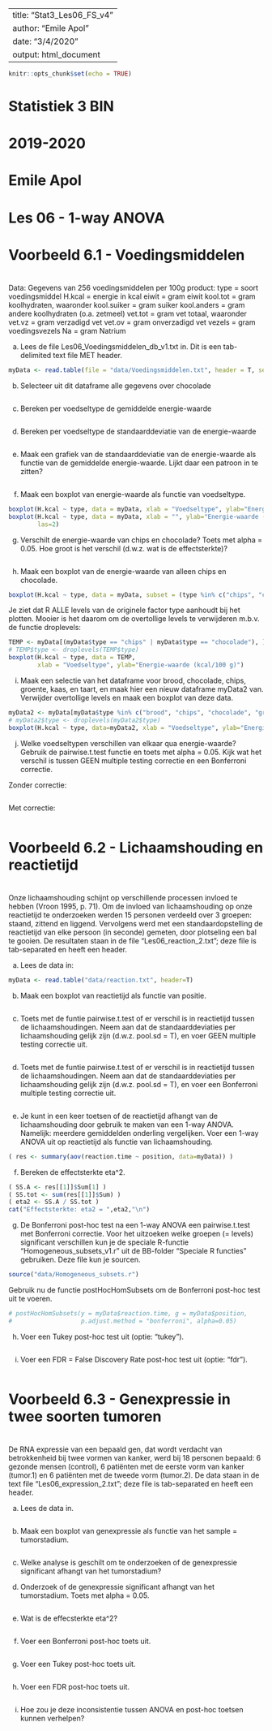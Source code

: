 
---
title: "Stat3_Les06_FS_v4"
author: "Emile Apol"
date: "3/4/2020"
output: html_document
---

```r
knitr::opts_chunk$set(echo = TRUE)
```

###############################################################################
#
# Statistiek 3 BIN
#
# 2019-2020
#
# Emile Apol 
#
# Les 06 - 1-way ANOVA
#
###############################################################################





###############################################################################
#
# Voorbeeld 6.1 - Voedingsmiddelen
#
###############################################################################

Data: Gegevens van 256 voedingsmiddelen per 100g product:
         type      = soort voedingsmiddel
         H.kcal    = energie in kcal
         eiwit     = gram eiwit
         kool.tot  = gram koolhydraten, waaronder
           kool.suiker = gram suiker
           kool.anders = gram andere koolhydraten (o.a. zetmeel)
         vet.tot   = gram vet totaal, waaronder
           vet.vz      = gram verzadigd vet
           vet.ov      = gram onverzadigd vet
         vezels    = gram voedingsvezels
         Na        = gram Natrium

a) Lees de file Les06_Voedingsmiddelen_db_v1.txt in. Dit is een tab-delimited text file MET header.

```r
myData <- read.table(file = "data/Voedingsmiddelen.txt", header = T, sep = "\t")
```


b) Selecteer uit dit dataframe alle gegevens over chocolade

```r

```


c) Bereken per voedseltype de gemiddelde energie-waarde

```r

```



d) Bereken per voedseltype de standaarddeviatie van de energie-waarde

```r

```




e) Maak een grafiek van de standaarddeviatie van de energie-waarde als functie van de gemiddelde energie-waarde. Lijkt daar een patroon in te zitten?

```r

```



f) Maak een boxplot van energie-waarde als functie van voedseltype.


```r
boxplot(H.kcal ~ type, data = myData, xlab = "Voedseltype", ylab="Energie-waarde (kcal/100 g)")
boxplot(H.kcal ~ type, data = myData, xlab = "", ylab="Energie-waarde (kcal/100 g)",
        las=2)
```


g) Verschilt de energie-waarde van chips en chocolade? Toets met alpha = 0.05. Hoe groot is het verschil (d.w.z. wat is de effectsterkte)?

```r

```



h) Maak een boxplot van de energie-waarde van alleen chips en chocolade.

```r
boxplot(H.kcal ~ type, data = myData, subset = (type %in% c("chips", "chocolade")), las=2, xlab="", ylab = "Energie-waarde (kcal/100 g)")
```

Je ziet dat R ALLE levels van de originele factor type aanhoudt bij het plotten. Mooier is het daarom om de overtollige levels te verwijderen m.b.v. de functie droplevels:

```r
TEMP <- myData[(myData$type == "chips" | myData$type == "chocolade"), ]
# TEMP$type <- droplevels(TEMP$type)
boxplot(H.kcal ~ type, data = TEMP,
        xlab = "Voedseltype", ylab="Energie-waarde (kcal/100 g)")
```

i) Maak een selectie van het dataframe voor brood, chocolade, chips, groente, kaas, en taart, en maak hier een nieuw dataframe myData2 van. 
Verwijder overtollige levels en maak een boxplot van deze data.

```r
myData2 <- myData[myData$type %in% c("brood", "chips", "chocolade", "groente", "kaas", "taart"), ]
# myData2$type <- droplevels(myData2$type)
boxplot(H.kcal ~ type, data=myData2, xlab = "Voedseltype", ylab="Energie-waarde (kcal/100 g)")
```



j) Welke voedseltypen verschillen van elkaar qua energie-waarde? Gebruik de pairwise.t.test functie en toets met alpha = 0.05. Kijk wat het verschil is tussen GEEN multiple testing correctie en een Bonferroni correctie.

Zonder correctie:
```r

```


Met correctie:
```r

```






###############################################################################
# 
# Voorbeeld 6.2 - Lichaamshouding en reactietijd
#
###############################################################################

Onze lichaamshouding schijnt op verschillende processen invloed te hebben (Vroon 1995, p. 71). Om de invloed van lichaamshouding op onze reactietijd te onderzoeken werden 15 personen verdeeld over 3 groepen: staand, zittend en liggend. Vervolgens werd met een standaardopstelling de reactietijd van elke persoon (in seconde) gemeten, door plotseling een bal te gooien. De resultaten staan in de file "Les06_reaction_2.txt"; deze file is tab-separated en heeft een header.

a) Lees de data in:

```r
myData <- read.table("data/reaction.txt", header=T)
```




b) Maak een boxplot van reactietijd als functie van positie.

```r

```


c) Toets met de funtie pairwise.t.test of er verschil is in reactietijd tussen de lichaamshoudingen. Neem aan dat de standaarddeviaties per lichaamshouding gelijk zijn (d.w.z. pool.sd = T), en voer GEEN multiple testing correctie uit.

```r

```



d) Toets met de funtie pairwise.t.test of er verschil is in reactietijd tussen de lichaamshoudingen. Neem aan dat de standaarddeviaties per lichaamshouding gelijk zijn (d.w.z. pool.sd = T), en voer een Bonferroni multiple testing correctie uit.

```r

```


e) Je kunt in een keer toetsen of de reactietijd afhangt van de lichaamshouding door gebruik te maken van een 1-way ANOVA. Namelijk: meerdere gemiddelden onderling vergelijken. Voer een 1-way ANOVA uit op reactietijd als functie van lichaamshouding.

```r
( res <- summary(aov(reaction.time ~ position, data=myData)) )
```



f) Bereken de effectsterkte eta^2.

```r
( SS.A <- res[[1]]$Sum[1] )
( SS.tot <- sum(res[[1]]$Sum) )
( eta2 <- SS.A / SS.tot )
cat("Effectsterkte: eta2 = ",eta2,"\n")
```


g) De Bonferroni post-hoc test na een 1-way ANOVA een pairwise.t.test met Bonferroni correctie. Voor het uitzoeken welke groepen (= levels) significant verschillen kun je de speciale R-functie "Homogeneous_subsets_v1.r" uit de BB-folder "Speciale R functies" gebruiken. Deze file kun je sourcen.

```r
source("data/Homogeneous_subsets.r")
```

Gebruik nu de functie postHocHomSubsets om de Bonferroni post-hoc test uit te voeren.

```r
# postHocHomSubsets(y = myData$reaction.time, g = myData$position,
#                   p.adjust.method = "bonferroni", alpha=0.05)
```



h) Voer een Tukey post-hoc test uit (optie: "tukey").

```r

```




i) Voer een FDR = False Discovery Rate post-hoc test uit (optie: "fdr").

```r

```







###############################################################################
#
# Voorbeeld 6.3 - Genexpressie in twee soorten tumoren
#
###############################################################################

De RNA expressie van een bepaald gen, dat wordt verdacht van betrokkenheid bij twee vormen van kanker, werd bij 18 personen bepaald: 6 gezonde mensen (control), 6 patiënten met de eerste vorm van kanker (tumor.1) en 6 patiënten met de tweede vorm (tumor.2). De data staan in de text file "Les06_expression_2.txt"; deze file is tab-separated en heeft een header.

a) Lees de data in.

```r

```


b) Maak een boxplot van genexpressie als functie van het sample = tumorstadium.

```r

```




c) Welke analyse is geschilt om te onderzoeken of de genexpressie significant afhangt van het tumorstadium?




d) Onderzoek of de genexpressie significant afhangt van het tumorstadium. Toets met alpha = 0.05.

```r

```



e) Wat is de effecsterkte eta^2?

```r

```



f) Voer een Bonferroni post-hoc toets uit.

```r

```




g) Voer een Tukey post-hoc toets uit.

```r

```




h) Voer een FDR post-hoc toets uit.

```r

```



i) Hoe zou je deze inconsistentie tussen ANOVA en post-hoc toetsen kunnen verhelpen?





